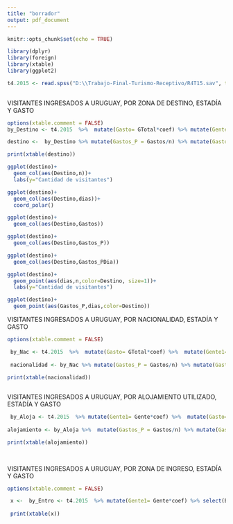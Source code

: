```yaml
---
title: "borrador"
output: pdf_document
---
```


```r
knitr::opts_chunk$set(echo = TRUE)
```


```r
library(dplyr)
library(foreign)
library(xtable)
library(ggplot2)

t4.2015 <- read.spss("D:\\Trabajo-Final-Turismo-Receptivo/R4T15.sav", to.data.frame = TRUE)
  
```



VISITANTES INGRESADOS A URUGUAY, POR ZONA DE DESTINO, ESTADÍA Y GASTO

```r
options(xtable.comment = FALSE)
by_Destino <- t4.2015  %>%  mutate(Gasto= GTotal*coef) %>% mutate(Gente1= Gente*coef) %>% select(Destino, Gente1, Estadia, Gasto) %>% group_by(Destino) %>% summarise(n= sum(Gente1), dias= mean(Estadia), Gastos= sum(Gasto))

destino <-  by_Destino %>% mutate(Gastos_P = Gastos/n) %>% mutate(Gastos_PDia = Gastos_P/dias ) %>% xtable()

print(xtable(destino))

ggplot(destino)+
  geom_col(aes(Destino,n))+
  labs(y="Cantidad de visitantes")

ggplot(destino)+
  geom_col(aes(Destino,dias))+
  coord_polar()

ggplot(destino)+
  geom_col(aes(Destino,Gastos))

ggplot(destino)+
  geom_col(aes(Destino,Gastos_P))

ggplot(destino)+
  geom_col(aes(Destino,Gastos_PDia))

ggplot(destino)+
  geom_point(aes(dias,n,color=Destino, size=1))+
  labs(y="Cantidad de visitantes")

ggplot(destino)+
  geom_point(aes(Gastos_P,dias,color=Destino))
```


VISITANTES INGRESADOS A URUGUAY, POR NACIONALIDAD, ESTADÍA Y GASTO

```r

options(xtable.comment = FALSE)

 by_Nac <- t4.2015  %>%  mutate(Gasto= GTotal*coef) %>%  mutate(Gente1= Gente*coef) %>% select(Nac, Gente1, Estadia, Gasto) %>% group_by(Nac) %>% summarise(n= sum(Gente1), dias= mean(Estadia), Gastos= sum(Gasto))
 
 nacionalidad <- by_Nac %>% mutate(Gastos_P = Gastos/n) %>% mutate(Gastos_PDia = Gastos_P/dias ) %>% xtable()

print(xtable(nacionalidad))
 
```

VISITANTES INGRESADOS A URUGUAY, POR ALOJAMIENTO UTILIZADO, ESTADÍA Y GASTO

```r

 by_Aloja <- t4.2015  %>% mutate(Gente1= Gente*coef) %>%  mutate(Gasto= GTotal*coef) %>% select(Aloja, Gente1, Estadia, Gasto) %>% group_by(Aloja) %>% summarise(n= sum(Gente1), dias= mean(Estadia), Gastos= sum(Gasto))
 
alojamiento <- by_Aloja %>%  mutate(Gastos_P = Gastos/n) %>% mutate(Gastos_PDia = Gastos_P/dias )%>% xtable()

print(xtable(alojamiento))
 
 
```

VISITANTES INGRESADOS A URUGUAY, POR ZONA DE INGRESO, ESTADÍA Y GASTO

```r
options(xtable.comment = FALSE)

 x <-  by_Entro <- t4.2015  %>% mutate(Gente1= Gente*coef) %>% select(Entro, Gente1) %>% group_by(Entro) %>% summarise(n= sum(Gente1)) %>% xtable()
 
 print(xtable(x))
 
```


